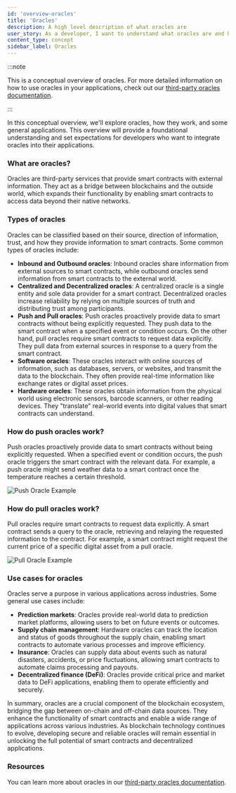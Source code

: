 ```yaml
---
id: 'overview-oracles'
title: 'Oracles'
description: A high level description of what oracles are
user_story: As a developer, I want to understand what oracles are and how they work.
content_type: concept
sidebar_label: Oracles
---
```


:::note

This is a conceptual overview of oracles. For more detailed information on how to use oracles in your applications, check out our [third-party oracles documentation](/for-devs/oracles/oracles-content-map).

:::

In this conceptual overview, we'll explore oracles, how they work, and some general applications. This overview will provide a foundational understanding and set expectations for developers who want to integrate oracles into their applications.

### What are oracles?

Oracles are third-party services that provide smart contracts with external information. They act as a bridge between blockchains and the outside world, which expands their functionality by enabling smart contracts to access data beyond their native networks.

### Types of oracles

Oracles can be classified based on their source, direction of information, trust, and how they provide information to smart contracts. Some common types of oracles include:

- **Inbound and Outbound oracles**: Inbound oracles share information from external sources to smart contracts, while outbound oracles send information from smart contracts to the external world.
- **Centralized and Decentralized oracles**: A centralized oracle is a single entity and sole data provider for a smart contract. Decentralized oracles increase reliability by relying on multiple sources of truth and distributing trust among participants.
- **Push and Pull oracles**: Push oracles proactively provide data to smart contracts without being explicitly requested. They push data to the smart contract when a specified event or condition occurs. On the other hand, pull oracles require smart contracts to request data explicitly. They pull data from external sources in response to a query from the smart contract.
- **Software oracles**: These oracles interact with online sources of information, such as databases, servers, or websites, and transmit the data to the blockchain. They often provide real-time information like exchange rates or digital asset prices.
- **Hardware oracles**: These oracles obtain information from the physical world using electronic sensors, barcode scanners, or other reading devices. They "translate" real-world events into digital values that smart contracts can understand.

### How do push oracles work?

Push oracles proactively provide data to smart contracts without being explicitly requested. When a specified event or condition occurs, the push oracle triggers the smart contract with the relevant data. For example, a push oracle might send weather data to a smart contract once the temperature reaches a certain threshold.

![Push Oracle Example](../images/push-oracle.svg)

### How do pull oracles work?

Pull oracles require smart contracts to request data explicitly. A smart contract sends a query to the oracle, retrieving and relaying the requested information to the contract. For example, a smart contract might request the current price of a specific digital asset from a pull oracle.

![Pull Oracle Example](../images/pull-oracle.svg)

### Use cases for oracles

Oracles serve a purpose in various applications across industries. Some general use cases include:

- **Prediction markets**: Oracles provide real-world data to prediction market platforms, allowing users to bet on future events or outcomes.
- **Supply chain management**: Hardware oracles can track the location and status of goods throughout the supply chain, enabling smart contracts to automate various processes and improve efficiency.
- **Insurance**: Oracles can supply data about events such as natural disasters, accidents, or price fluctuations, allowing smart contracts to automate claims processing and payouts.
- **Decentralized finance (DeFi)**: Oracles provide critical price and market data to DeFi applications, enabling them to operate efficiently and securely.

In summary, oracles are a crucial component of the blockchain ecosystem, bridging the gap between on-chain and off-chain data sources. They enhance the functionality of smart contracts and enable a wide range of applications across various industries. As blockchain technology continues to evolve, developing secure and reliable oracles will remain essential in unlocking the full potential of smart contracts and decentralized applications.

### Resources

You can learn more about oracles in our [third-party oracles documentation](/for-devs/oracles/oracles-content-map).
